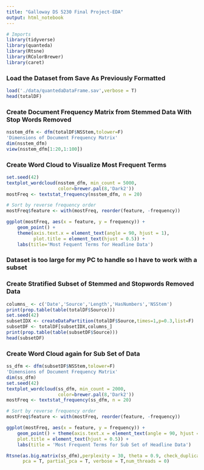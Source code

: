 ---
title: "Galloway DS 5230 Final Project-EDA"
output: html_notebook
---
```{r}
# Imports
library(tidyverse)
library(quanteda)
library(Rtsne)
library(RColorBrewer)
library(caret)

```
### Load the Dataset from Save As Previously Formatted
```{r}
load('./data/quantedaDataFrame.sav',verbose = T)
head(totalDF)
```

### Create Document Frequency Matrix from Stemmed Data With Stop Words Removed
```{r}
nsstem_dfm <- dfm(totalDF$NSStem,tolower=F)
'Dimensions of Document Frequency Matrix'
dim(nsstem_dfm)
view(nsstem_dfm[1:20,1:100])
```
### Create Word Cloud to Visualize Most Frequent Terms
```{r}
set.seed(42)
textplot_wordcloud(nsstem_dfm, min_count = 5000,
                   color=brewer.pal(8,'Dark2'))
mostFreq <- textstat_frequency(nsstem_dfm, n = 20)

# Sort by reverse frequency order
mostFreq$feature <- with(mostFreq, reorder(feature, -frequency))

ggplot(mostFreq, aes(x = feature, y = frequency)) +
    geom_point() +
    theme(axis.text.x = element_text(angle = 90, hjust = 1),
          plot.title = element_text(hjust = 0.5)) +
    labs(title='Most Fequent Terms for Headline Data')
```
### Dataset is too large for my PC to handle so I have to work with a subset
### Create Stratified Subset of Stemmed and Stopwords Removed Data
```{r}
columns_ <- c('Date','Source','Length','HasNumbers','NSStem')
print(prop.table(table(totalDF$Source)))
set.seed(42)
subsetIDX <- createDataPartition(totalDF$Source,times=1,p=0.3,list=F)
subsetDF <- totalDF[subsetIDX,columns_]
print(prop.table(table(subsetDF$Source)))
head(subsetDF)
```
### Create Word Cloud again for Sub Set of Data
```{r}
ss_dfm <- dfm(subsetDF$NSStem,tolower=F)
'Dimensions of Document Frequency Matrix'
dim(ss_dfm)
set.seed(42)
textplot_wordcloud(ss_dfm, min_count = 2000,
                   color=brewer.pal(8,'Dark2'))
mostFreq <- textstat_frequency(ss_dfm, n = 20)

# Sort by reverse frequency order
mostFreq$feature <- with(mostFreq, reorder(feature, -frequency))

ggplot(mostFreq, aes(x = feature, y = frequency)) +
    geom_point() + theme(axis.text.x = element_text(angle = 90, hjust = 1),
    plot.title = element_text(hjust = 0.5)) +
    labs(title = 'Most Frequent Terms for Sub Set of Headline Data')
```


```{r}
Rtsne(as.big.matrix(ss_dfm),perplexity = 30, theta = 0.9, check_duplicates = F,
      pca = T, partial_pca = T, verbose = T,num_threads = 0)
```

